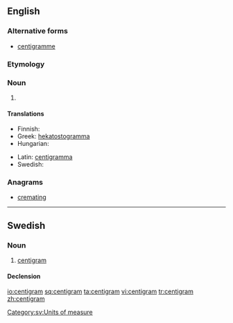 ==English==

===Alternative forms===
* [[centigramme]]

===Etymology===
{{prefix|centi|gram}}

===Noun===
{{en-noun}}

# {{SI-unit|centi|gram|mass}}

====Translations====
{{trans-top|a metric measurement of 1/100 of a gram}}
* Finnish: {{t-|fi|senttigramma}}
* Greek: [[hekatostogramma]]
* Hungarian: {{t-|hu|centigramm}}
{{trans-mid}}
* Latin: [[centigramma]]
* Swedish: {{t-|sv|centigram|n}}
{{trans-bottom}}

===Anagrams===
* [[cremating#English|cremating]]


----

==Swedish==

===Noun===
{{sv-noun|g=n}}

# [[#English|centigram]]

====Declension====
{{sv-noun-irreg-n|2=centigrammet|3=centigram|4=centigrammen}}

[[Category:sv:Units of measure]]

[[io:centigram]]
[[sq:centigram]]
[[ta:centigram]]
[[vi:centigram]]
[[tr:centigram]]
[[zh:centigram]]